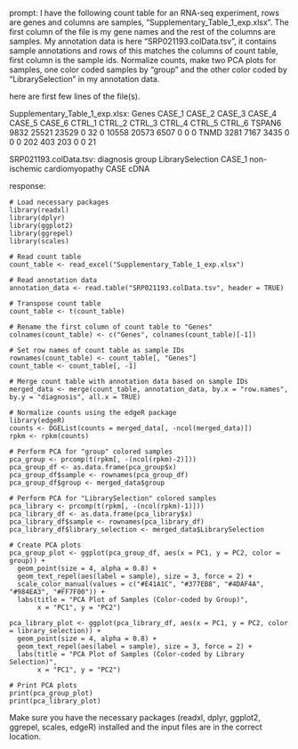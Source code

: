 prompt:
I have the following count table for an RNA-seq experiment, rows are genes and columns are samples, "Supplementary_Table_1_exp.xlsx". The first column of the file is my gene names and the rest of the columns are samples. My annotation data is here  "SRP021193.colData.tsv", it contains sample annotations and rows of this matches the columns of count table, first column is the sample ids. Normalize counts, make two PCA plots for samples, one color coded samples by "group" and the other color coded by "LibrarySelection" in my annotation data.

here are first few lines of the file(s).

Supplementary_Table_1_exp.xlsx:
Genes	CASE_1	CASE_2	CASE_3	CASE_4	CASE_5	CASE_6	CTRL_1	CTRL_2	CTRL_3	CTRL_4	CTRL_5	CTRL_6
TSPAN6	9832	25521	23529	0	32	0	10558	20573	6507	0	0	 0
TNMD	3281	 7167	 3435	0	 0	0	  202	  403	 203	0	0	21


SRP021193.colData.tsv:
	diagnosis	group	LibrarySelection
CASE_1	non-ischemic cardiomyopathy	CASE	cDNA


response:
```
# Load necessary packages
library(readxl)
library(dplyr)
library(ggplot2)
library(ggrepel)
library(scales)

# Read count table
count_table <- read_excel("Supplementary_Table_1_exp.xlsx")

# Read annotation data
annotation_data <- read.table("SRP021193.colData.tsv", header = TRUE)

# Transpose count table
count_table <- t(count_table)

# Rename the first column of count table to "Genes"
colnames(count_table) <- c("Genes", colnames(count_table)[-1])

# Set row names of count table as sample IDs
rownames(count_table) <- count_table[, "Genes"]
count_table <- count_table[, -1]

# Merge count table with annotation data based on sample IDs
merged_data <- merge(count_table, annotation_data, by.x = "row.names", by.y = "diagnosis", all.x = TRUE)

# Normalize counts using the edgeR package
library(edgeR)
counts <- DGEList(counts = merged_data[, -ncol(merged_data)])
rpkm <- rpkm(counts)

# Perform PCA for "group" colored samples
pca_group <- prcomp(t(rpkm[, -(ncol(rpkm)-2)]))
pca_group_df <- as.data.frame(pca_group$x)
pca_group_df$sample <- rownames(pca_group_df)
pca_group_df$group <- merged_data$group

# Perform PCA for "LibrarySelection" colored samples
pca_library <- prcomp(t(rpkm[, -(ncol(rpkm)-1)]))
pca_library_df <- as.data.frame(pca_library$x)
pca_library_df$sample <- rownames(pca_library_df)
pca_library_df$library_selection <- merged_data$LibrarySelection

# Create PCA plots
pca_group_plot <- ggplot(pca_group_df, aes(x = PC1, y = PC2, color = group)) +
  geom_point(size = 4, alpha = 0.8) +
  geom_text_repel(aes(label = sample), size = 3, force = 2) +
  scale_color_manual(values = c("#E41A1C", "#377EB8", "#4DAF4A", "#984EA3", "#FF7F00")) +
  labs(title = "PCA Plot of Samples (Color-coded by Group)",
       x = "PC1", y = "PC2")

pca_library_plot <- ggplot(pca_library_df, aes(x = PC1, y = PC2, color = library_selection)) +
  geom_point(size = 4, alpha = 0.8) +
  geom_text_repel(aes(label = sample), size = 3, force = 2) +
  labs(title = "PCA Plot of Samples (Color-coded by Library Selection)",
       x = "PC1", y = "PC2")

# Print PCA plots
print(pca_group_plot)
print(pca_library_plot)
```

Make sure you have the necessary packages (readxl, dplyr, ggplot2, ggrepel, scales, edgeR) installed and the input files are in the correct location.
